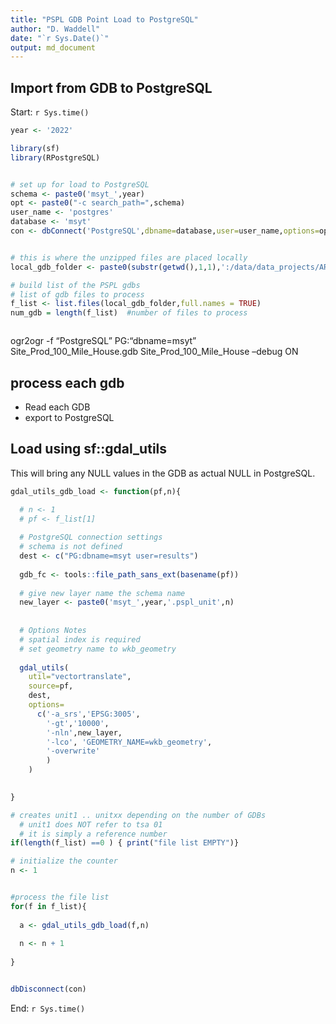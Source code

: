 ```yaml
---
title: "PSPL GDB Point Load to PostgreSQL"
author: "D. Waddell"
date: "`r Sys.Date()`"
output: md_document
---
```


## Import from GDB to PostgreSQL

  

Start: `r Sys.time()`

```r


year <- '2022'

library(sf)
library(RPostgreSQL)


# set up for load to PostgreSQL
schema <- paste0('msyt_',year)
opt <- paste0("-c search_path=",schema)
user_name <- 'postgres'
database <- 'msyt'
con <- dbConnect('PostgreSQL',dbname=database,user=user_name,options=opt)


# this is where the unzipped files are placed locally
local_gdb_folder <- paste0(substr(getwd(),1,1),':/data/data_projects/AR2022/PSPL/gdb_data')

# build list of the PSPL gdbs
# list of gdb files to process
f_list <- list.files(local_gdb_folder,full.names = TRUE)
num_gdb = length(f_list)  #number of files to process



```


ogr2ogr -f "PostgreSQL" PG:"dbname=msyt" Site_Prod_100_Mile_House.gdb Site_Prod_100_Mile_House --debug ON

## process each gdb 

- Read each GDB
- export to PostgreSQL


## Load using sf::gdal_utils

This will bring any NULL values in the GDB as actual NULL in PostgreSQL.


```r

gdal_utils_gdb_load <- function(pf,n){

  # n <- 1
  # pf <- f_list[1]
  
  # PostgreSQL connection settings
  # schema is not defined
  dest <- c("PG:dbname=msyt user=results")
  
  gdb_fc <- tools::file_path_sans_ext(basename(pf))
  
  # give new layer name the schema name 
  new_layer <- paste0('msyt_',year,'.pspl_unit',n)
  
  
  # Options Notes
  # spatial index is required
  # set geometry name to wkb_geometry
  
  gdal_utils(
    util="vectortranslate",
    source=pf,
    dest,
    options=
      c('-a_srs','EPSG:3005',
        '-gt','10000',
        '-nln',new_layer,
        '-lco', 'GEOMETRY_NAME=wkb_geometry',
        '-overwrite'
        )
    )
  

}

```



```r




# creates unit1 .. unitxx depending on the number of GDBs
  # unit1 does NOT refer to tsa 01
  # it is simply a reference number
if(length(f_list) ==0 ) { print("file list EMPTY")}

# initialize the counter
n <- 1


#process the file list
for(f in f_list){
      
  a <- gdal_utils_gdb_load(f,n)
  
  n <- n + 1
      
}



```


```r



dbDisconnect(con)


```


End: `r Sys.time()`



